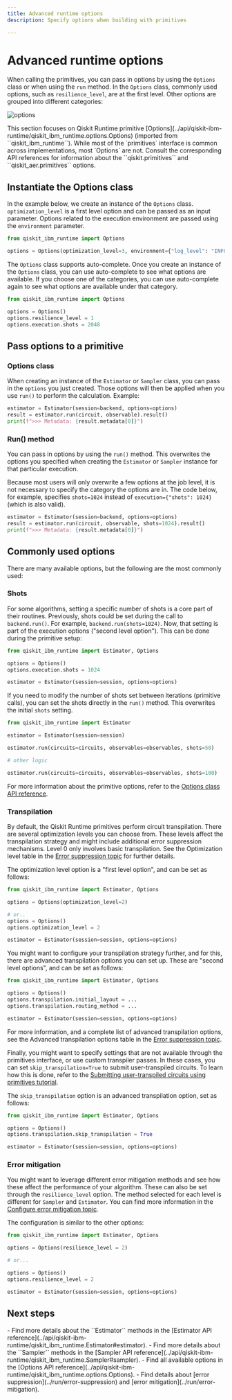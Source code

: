```yaml
---
title: Advanced runtime options
description: Specify options when building with primitives 

---
```


# Advanced runtime options

When calling the primitives, you can pass in options by using the `Options` class or when using the `run` method. In the `Options` class, commonly used options, such as `resilience_level`, are at the first level. Other options are grouped into different categories:

![options](/images/build/options.png)

<Admonition type="info" title="Attention">
    This section focuses on Qiskit Runtime primitive [Options](../api/qiskit-ibm-runtime/qiskit_ibm_runtime.options.Options) (imported from ``qiskit_ibm_runtime``). While most of the `primitives` interface is common across implementations, most `Options` are not. Consult the
    corresponding API references for information about the ``qiskit.primitives`` and ``qiskit_aer.primitives`` options.
</Admonition>

## Instantiate the Options class

In the example below, we create an instance of the `Options` class. `optimization_level` is a first level option and can be passed as an input parameter. Options related to the execution environment are passed using the `environment` parameter.

```python
from qiskit_ibm_runtime import Options

options = Options(optimization_level=3, environment={"log_level": "INFO"})
```

The `Options` class supports auto-complete. Once you create an instance of the `Options` class, you can use auto-complete to see what options are available. If you choose one of the categories, you can use auto-complete again to see what options are available under that category. 

```python
from qiskit_ibm_runtime import Options

options = Options()
options.resilience_level = 1
options.execution.shots = 2048
```
## Pass options to a primitive

### Options class

When creating an instance of the `Estimator` or `Sampler` class, you can pass in the `options` you just created. Those options will then be applied when you use `run()` to perform the calculation.  Example: 


```python
estimator = Estimator(session=backend, options=options)
result = estimator.run(circuit, observable).result()
print(f">>> Metadata: {result.metadata[0]}")
```
### Run() method

You can pass in options by using the `run()` method. This overwrites the options you specified when creating the `Estimator` or `Sampler` instance for that particular execution. 

Because most users will only overwrite a few options at the job level, it is not necessary to specify the category the options are in. The code below, for example, specifies `shots=1024` instead of `execution={"shots": 1024}` (which is also valid). 

```python
estimator = Estimator(session=backend, options=options)
result = estimator.run(circuit, observable, shots=1024).result()
print(f">>> Metadata: {result.metadata[0]}")
```

## Commonly used options

There are many available options, but the following are the most commonly used:

### Shots


For some algorithms, setting a specific number of shots is a core part of their routines. Previously, shots could be set during the call to `backend.run()`. For example, ``backend.run(shots=1024)``. Now, that setting is part of the execution
options ("second level option"). This can be done during the primitive setup:

```python
from qiskit_ibm_runtime import Estimator, Options

options = Options()
options.execution.shots = 1024

estimator = Estimator(session=session, options=options)
```

If you need to modify the number of shots set between iterations (primitive calls), you can set the
shots directly in the ``run()`` method. This overwrites the initial ``shots`` setting.

```python
from qiskit_ibm_runtime import Estimator

estimator = Estimator(session=session)

estimator.run(circuits=circuits, observables=observables, shots=50)

# other logic

estimator.run(circuits=circuits, observables=observables, shots=100)
```

For more information about the primitive options, refer to the
[Options class API reference](../api/qiskit-ibm-runtime/qiskit_ibm_runtime.options.Options).


### Transpilation


By default, the Qiskit Runtime primitives perform circuit transpilation. There are several optimization
levels you can choose from. These levels affect the transpilation strategy and might include additional error
suppression mechanisms. Level 0 only involves basic transpilation.
See the Optimization level table in the
[Error suppression topic](error-suppression#setting-the-optimization-level) for further details.

The optimization level option is a "first level option", and can be set as follows:

```python
from qiskit_ibm_runtime import Estimator, Options

options = Options(optimization_level=2)

# or..
options = Options()
options.optimization_level = 2

estimator = Estimator(session=session, options=options)
```


You might want to configure your transpilation strategy further, and for this, there are advanced transpilation
options you can set up. These are "second level options", and can be set as follows:

```python
from qiskit_ibm_runtime import Estimator, Options

options = Options()
options.transpilation.initial_layout = ...
options.transpilation.routing_method = ...

estimator = Estimator(session=session, options=options)
```

For more information, and a complete list of advanced transpilation options, see the Advanced transpilation options table in the
[Error suppression topic](../run/error-suppression#transpilation-table).

Finally, you might want to specify settings that are not available through the primitives interface,
or use custom transpiler passes. In these cases, you can set ``skip_transpilation=True`` to submit
user-transpiled circuits. To learn how this is done, refer to the
[Submitting user-transpiled circuits using primitives tutorial](https://learning.quantum-computing.ibm.com/tutorial/submitting-user-transpiled-circuits-using-primitives).

The ``skip_transpilation`` option is an advanced transpilation option, set as follows:

```python
from qiskit_ibm_runtime import Estimator, Options

options = Options()
options.transpilation.skip_transpilation = True

estimator = Estimator(session=session, options=options)
```

### Error mitigation


You might want to leverage different error mitigation methods and see how these affect the performance of your
algorithm. These can also be set through the ``resilience_level`` option. The method selected for each level is
different for ``Sampler`` and ``Estimator``. You can find more information in the
[Configure error mitigation topic](error-mitigation).

The configuration is similar to the other options:

```python
from qiskit_ibm_runtime import Estimator, Options

options = Options(resilience_level = 2)

# or...

options = Options()
options.resilience_level = 2

estimator = Estimator(session=session, options=options)
```

## Next steps

<Admonition type="tip" title="Recommendations">
    - Find more details about the ``Estimator`` methods in the [Estimator API reference](../api/qiskit-ibm-runtime/qiskit_ibm_runtime.Estimator#estimator).
    - Find more details about the ``Sampler`` methods in the [Sampler API reference](../api/qiskit-ibm-runtime/qiskit_ibm_runtime.Sampler#sampler).
    - Find all available options in the [Options API reference](../api/qiskit-ibm-runtime/qiskit_ibm_runtime.options.Options).
    - Find details about [error suppression](../run/error-suppression) and [error mitigation](../run/error-mitigation). 
</Admonition>